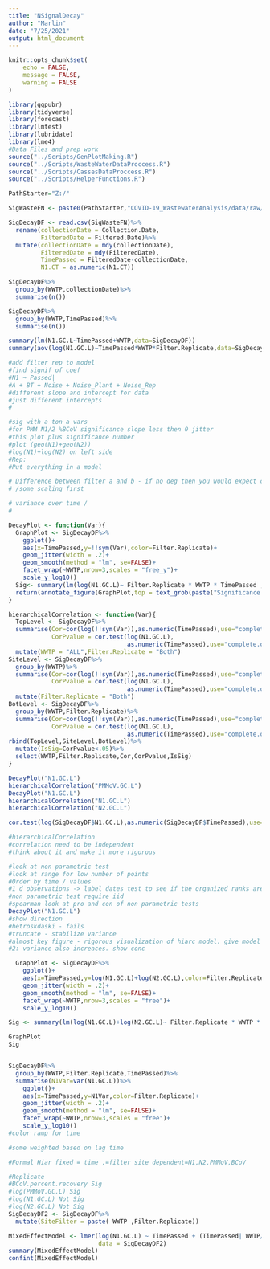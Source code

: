 ```yaml
---
title: "NSignalDecay"
author: "Marlin"
date: "7/25/2021"
output: html_document
---
```

```r
knitr::opts_chunk$set(
	echo = FALSE,
	message = FALSE,
	warning = FALSE
)
```

```r
library(ggpubr)
library(tidyverse)
library(forecast)
library(lmtest)
library(lubridate)
library(lme4)
#Data Files and prep work
source("../Scripts/GenPlotMaking.R")
source("../Scripts/WasteWaterDataProccess.R")
source("../Scripts/CassesDataProccess.R")
source("../Scripts/HelperFunctions.R")
```

```r
PathStarter="Z:/"

SigWasteFN <- paste0(PathStarter,"COVID-19_WastewaterAnalysis/data/raw/TimeSeriesDataforStats072321.csv")

SigDecayDF <- read.csv(SigWasteFN)%>%
  rename(collectionDate = Collection.Date,
         FilteredDate = Filtered.Date)%>%
  mutate(collectionDate = mdy(collectionDate),
         FilteredDate = mdy(FilteredDate),
         TimePassed = FilteredDate-collectionDate,
         N1.CT = as.numeric(N1.CT))

```
```r

SigDecayDF%>%
  group_by(WWTP,collectionDate)%>%
  summarise(n())

SigDecayDF%>%
  group_by(WWTP,TimePassed)%>%
  summarise(n())

```



```r
summary(lm(N1.GC.L~TimePassed+WWTP,data=SigDecayDF))
summary(aov(log(N1.GC.L)~TimePassed*WWTP*Filter.Replicate,data=SigDecayDF))

#add filter rep to model
#find signif of coef
#N1 ~ Passed|
#A + BT + Noise + Noise_Plant + Noise_Rep
#different slope and intercept for data
#just different intercepts
#

#sig with a ton a vars
#for PMM N1/2 %BCoV significance slope less then 0 jitter
#this plot plus significance number
#plot (geo(N1)+geo(N2))
#log(N1)+log(N2) on left side
#Rep:
#Put everything in a model 

# Difference between filter a and b - if no deg then you would expect constant 
# /some scaling first

# variance over time / 
#

DecayPlot <- function(Var){
  GraphPlot <- SigDecayDF%>%
    ggplot()+
    aes(x=TimePassed,y=!!sym(Var),color=Filter.Replicate)+
    geom_jitter(width = .2)+
    geom_smooth(method = "lm", se=FALSE)+
    facet_wrap(~WWTP,nrow=3,scales = "free_y")+
    scale_y_log10()
  Sig<- summary(lm(log(N1.GC.L)~ Filter.Replicate * WWTP * TimePassed ,data=SigDecayDF))[[4]][41]
  return(annotate_figure(GraphPlot,top = text_grob(paste("Significance:",signif(Sig,3)))))
}

hierarchicalCorrelation <- function(Var){
  TopLevel <- SigDecayDF%>%
  summarise(Cor=cor(log(!!sym(Var)),as.numeric(TimePassed),use="complete.obs"),
            CorPvalue = cor.test(log(N1.GC.L),
                                 as.numeric(TimePassed),use="complete.obs")[[3]])%>%
  mutate(WWTP = "ALL",Filter.Replicate = "Both")
SiteLevel <- SigDecayDF%>%
  group_by(WWTP)%>%
  summarise(Cor=cor(log(!!sym(Var)),as.numeric(TimePassed),use="complete.obs"),
            CorPvalue = cor.test(log(N1.GC.L),
                                 as.numeric(TimePassed),use="complete.obs")[[3]])%>%
  mutate(Filter.Replicate = "Both")
BotLevel <- SigDecayDF%>%
  group_by(WWTP,Filter.Replicate)%>%
  summarise(Cor=cor(log(!!sym(Var)),as.numeric(TimePassed),use="complete.obs"),
            CorPvalue = cor.test(log(N1.GC.L),
                                 as.numeric(TimePassed),use="complete.obs")[[3]])
rbind(TopLevel,SiteLevel,BotLevel)%>%
  mutate(IsSig=CorPvalue<.05)%>%
  select(WWTP,Filter.Replicate,Cor,CorPvalue,IsSig)
}

DecayPlot("N1.GC.L")
hierarchicalCorrelation("PMMoV.GC.L")
DecayPlot("N1.GC.L")
hierarchicalCorrelation("N1.GC.L")
hierarchicalCorrelation("N2.GC.L")

cor.test(log(SigDecayDF$N1.GC.L),as.numeric(SigDecayDF$TimePassed),use="complete.obs")[[3]]

#hierarchicalCorrelation
#correlation need to be independent
#think about it and make it more rigorous

#look at non parametric test
#look at range for low number of points
#Order by time / values
#1 d observations -> label dates test to see if the organized ranks are non random
#non parametric test require iid
#spearman look at pro and con of non parametric tests
DecayPlot("N1.GC.L")
#show direction
#hetroskdaski - fails
#truncate - stabilize variance
#almost key figure - rigorous visualization of hiarc model. give model 2
#2: variance also increaces. show conc
```

```r
  GraphPlot <- SigDecayDF%>%
    ggplot()+
    aes(x=TimePassed,y=log(N1.GC.L)+log(N2.GC.L),color=Filter.Replicate)+
    geom_jitter(width = .2)+
    geom_smooth(method = "lm", se=FALSE)+
    facet_wrap(~WWTP,nrow=3,scales = "free")+
    scale_y_log10()

Sig <- summary(lm(log(N1.GC.L)+log(N2.GC.L)~ Filter.Replicate * WWTP * TimePassed ,data=SigDecayDF))

GraphPlot
Sig


SigDecayDF%>%
  group_by(WWTP,Filter.Replicate,TimePassed)%>%
  summarise(N1Var=var(N1.GC.L))%>%
    ggplot()+
    aes(x=TimePassed,y=N1Var,color=Filter.Replicate)+
    geom_jitter(width = .2)+
    geom_smooth(method = "lm", se=FALSE)+
    facet_wrap(~WWTP,nrow=3,scales = "free")+
    scale_y_log10()
#color ramp for time

#some weighted based on lag time

#Formal Hiar fixed = time ,=filter site dependent=N1,N2,PMMoV,BCoV

#Replicate
#BCoV.percent.recovery Sig
#log(PMMoV.GC.L) Sig
#log(N1.GC.L) Not Sig
#log(N2.GC.L) Not Sig
SigDecayDF2 <- SigDecayDF%>%
  mutate(SiteFilter = paste( WWTP ,Filter.Replicate))

MixedEffectModel <- lmer(log(N1.GC.L) ~ TimePassed + (TimePassed| WWTP/Filter.Replicate), 
                         data = SigDecayDF2)
summary(MixedEffectModel)
confint(MixedEffectModel)
```
